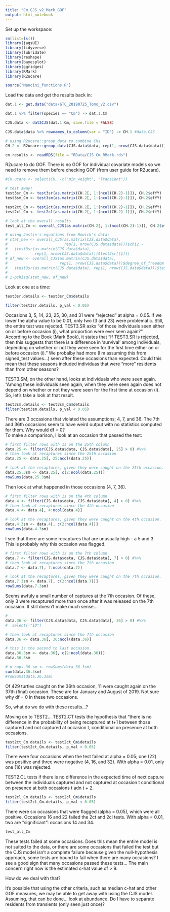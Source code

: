 ```yaml
---
title: "Cm_CJS_v2_Mark_GOF"
output: html_notebook
---
```


Set up the workspace:
```r
rm(list=ls())
library(jagsUI)
library(tidyverse)
library(lubridate)
library(reshape)
library(bayesplot)
library(ggridges)
library(RMark)
library(R2ucare)

source("Mancini_functions.R")

```

Load the data and get the results back in:

```r
dat.1 <- get.data("data/GTC_20190725_Tomo_v2.csv")

dat.1 %>% filter(species == "Cm") -> dat.1.Cm

CJS.data <- dat2CJS(dat.1.Cm, save.file = FALSE)

CJS.data$data %>% rownames_to_column(var = "ID") -> CH.1 #data.CJS

# using R2ucare::group_data to combine CHs
CH.2 <- R2ucare::group_data(CJS.data$data, rep(1, nrow(CJS.data$data)))

cm.results <- readRDS(file = "RData/CJS_Cm_RMark.rds")
```

R2ucare to do GOF.  There is no GOF for individual covariate models so we need to remove them before checking GOF (from user guide for R2ucare).

```r

#CH.ucare <- select(CH, -c("min_weight", "Transient"))

# test away! 
test3sr_Cm <- test3sr(as.matrix(CH.2[, 1:(ncol(CH.2)-1)]), CH.2$effY)
test3sm_Cm <- test3sm(as.matrix(CH.2[, 1:(ncol(CH.2)-1)]), CH.2$effY)

test2ct_Cm <- test2ct(as.matrix(CH.2[, 1:(ncol(CH.2)-1)]), CH.2$effY)
test2cl_Cm <- test2cl(as.matrix(CH.2[, 1:(ncol(CH.2)-1)]), CH.2$effY)

# look at the overall results
test_all_Cm <- overall_CJS(as.matrix(CH.2[, 1:(ncol(CH.2)-1)]), CH.2$effY)

# using Justin's equations from Howick's data:
# stat_new <- overall_CJS(as.matrix(CJS.data$data), 
#                         rep(1, nrow(CJS.data$data)))$chi2 - 
#   (test3sr(as.matrix(CJS.data$data), 
#            rep(1, nrow(CJS.data$data)))$test3sr[[1]])
# df_new <- overall_CJS(as.matrix(CJS.data$data), 
#                       rep(1, nrow(CJS.data$data)))$degree_of_freedom - 
#   (test3sr(as.matrix(CJS.data$data), rep(1, nrow(CJS.data$data)))$test3sr[[2]])
# 
# 1-pchisq(stat_new, df_new)

```

Look at one at a time:
```r
test3sr.details <- test3sr_Cm$details

filter(test3sr.details, p_val < 0.05)
```

Occasions 3, 5, 14, 23, 25, 30, and 31 were "rejected" at alpha = 0.05.  If we lower the alpha value to be 0.01, only two (3 and 23) were problematic.  Still, the entire test was rejected.  TEST3.SR asks "of those individuals seen either on or before occasion (i), what proportion were ever seen again?" According to the Book (Mark Book), it states that "If TEST3.SR is rejected, then this suggests that there is a difference in 'survival' among individuals, depending on whether or not they were seen for the first time either on or before occasion (i)." We probalby had more (I'm assuming this from signed_test values...) seen after these occasions than expected.  Could this mean that these seasons included individuas that were "more" residents than from other seasons? 

TEST3.SM, on the other hand, looks at individuals who were seen again.  "Among these individuals seen again, when they were seen again does not depend on whether or not they were seen for the first time at occasion (i). So, let's take a look at that result.

```r
test3sm.details <- test3sm_Cm$details
filter(test3sm.details, p_val < 0.05)
```

There are 3 occasions that violated the assumptions; 4, 7, and 36.  The 7th and 36th occasions seem to have weird output with no statistics computed for them.  Why would df = 0?  
To make a comparison, I look at an occasion that passed the test:

```r
# first filter rows with 1s on the 25th column
data.25 <- filter(CJS.data$data, CJS.data$data[, 25] > 0) #%>%
# then look at recaptures since the 25th occasion
data.25 <- data.25[, 25:ncol(data.25)]

# look at the recaptures, given they were caught on the 25th occasion. 
data.25.3sm <- data.25[, c(2:ncol(data.25))]
rowSums(data.25.3sm)
```

Then look at what happened in those occasions (4, 7, 36). 

```r
# first filter rows with 1s on the 4th column
data.4 <- filter(CJS.data$data, CJS.data$data[, 4] > 0) #%>%
# then look at recaptures since the 4th occasion
data.4 <- data.4[, 4:ncol(data.4)]

# look at the recaptures, given they were caught on the 4th occasion. 
data.4.3sm <- data.4[, c(2:ncol(data.4))]
rowSums(data.4.3sm)

```

I see that there are some recaptures that are unusually high - a 5 and 3.  This is probably why this occasion was flagged. 

```r
# first filter rows with 1s on the 7th column
data.7 <- filter(CJS.data$data, CJS.data$data[, 7] > 0) #%>%
# then look at recaptures since the 7th occasion
data.7 <- data.7[, 7:ncol(data.7)]

# look at the recaptures, given they were caught on the 7th occasion. 
data.7.3sm <- data.7[, c(2:ncol(data.7))]
rowSums(data.7.3sm)

```

Seems awfuly a small number of captures at the 7th occasion. Of these, only 3 were recaptured more than once after it was released on the 7th occasion. It still doesn't make much sense... 

```r
# 
data.36 <- filter(CJS.data$data, CJS.data$data[, 36] > 0) #%>%
#  select(-"ID") 

# then look at recaptures since the 7th occasion
data.36 <- data.36[, 36:ncol(data.36)]

# this is the second to last occasion.  
data.36.3sm <- data.36[, c(2:ncol(data.36))]
data.36.3sm

# n.caps.36.sm <- rowSums(data.36.3sm)
sum(data.36.3sm)
#rowSums(data.36.3sm)

```

Of 429 turtles caught on the 36th occasion, 11 were caught again on the 37th (final) occasion.  These are for January and August of 2019.  Not sure why df = 0 in these two occasions. 

So, what do we do with these results...?


Moving on to TEST2... TEST2.CT tests the hypothesis that "there is no difference in the probability of being recaptured at t+1 between those captured and not captured at occasion t, conditional on presence at both occasions.  

```r
test2ct_Cm.details <- test2ct_Cm$details
filter(test2ct_Cm.details, p_val < 0.05)
```

There were four occasions when the test failed at alpha = 0.05; one (22) was positive and three were negative (4, 16, and 32). With alpha = 0.01, only one (16) was rejected. 

TEST2.CL tests if there is no difference in the expected time of next capture between the individuals captured and not captured at occasion t conditional on presence at both occasions t adn t + 2.  

```r
test2cl_Cm.details <- test2cl_Cm$details
filter(test2cl_Cm.details, p_val < 0.05)
```

There were six occasions that were flagged (alpha = 0.05), which were all positive.  Occasions 16 and 22 failed the 2ct and 2cl tests. With alpha = 0.01, two are "significant": occasions 14 and 34. 


```r
test_all_Cm
```

These tests failed at some occasions. Does this mean the entire model is not suited to the data, or there are some occasions that failed the test but the CJS model isn't a complete failure because given the null-hypothesis approach, some tests are bound to fail when there are many occasions?  I see a good sign that many occasions passed these tests... The main concern right now is the estimated c-hat value of > 9.  

How do we deal with that? 

It's possible that using the other criteria, such as median c-hat and other GOF measures, we may be able to get away with using the CJS model. Assuming, that can be done... look at abundance. Do I have to separate residents from transients (only seen just once)?


